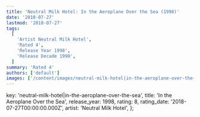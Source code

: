 ```yaml
---
title: 'Neutral Milk Hotel: In the Aeroplane Over the Sea (1998)'
date: '2018-07-27'
lastmod: '2018-07-27'
tags:
  [
    'Artist Neutral Milk Hotel',
    'Rated 4',
    'Release Year 1998',
    'Release Decade 1990',
  ]
summary: 'Rated 4'
authors: ['default']
images: ['/content/images/neutral-milk-hotel|in-the-aeroplane-over-the-sea.jpg']
---
```


  key: 'neutral-milk-hotel|in-the-aeroplane-over-the-sea',
  title: 'In the Aeroplane Over the Sea',
  release_year: 1998,
  rating: 8,
  rating_date: '2018-07-27T00:00:00.000Z',
  artist: 'Neutral Milk Hotel',
};

<MusicRating data={data} />
